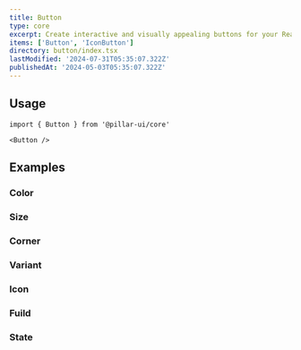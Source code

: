 ```yaml
---
title: Button
type: core
excerpt: Create interactive and visually appealing buttons for your React applications. Customize styles, sizes, and behaviors to enhance user engagement and streamline navigation.
items: ['Button', 'IconButton']
directory: button/index.tsx
lastModified: '2024-07-31T05:35:07.322Z'
publishedAt: '2024-05-03T05:35:07.322Z'
---
```


## Usage

```tsx
import { Button } from '@pillar-ui/core'
```

```tsx
<Button />
```

## Examples

### Color

<Prop defaultValue="p" type="'i' | 'd' | 'su' | 'se' | 'w' | 'p' | 'b' | 'o'" />

<Playground name="buttonColor" root="button" />

### Size

<Prop defaultValue="4" type="'1' | '2' | '3' | '4' | '5' | '6' | '7' | '8' | '9'" />

<Playground name="buttonSize" root="button" />

### Corner

<Prop defaultValue="0" type="'0' | '1' | '2' | '3' | '4' | '5' | 'full'" />

<Playground name="buttonCorner" root="button" />

### Variant

<Prop defaultValue="solid" type="'shadow'  |  'solid'  |  'outline'  |  'soft'  |  'mixed'" />

<Playground name="buttonVariant" root="button" />

### Icon

<Playground name="buttonIcon" root="button" />

### Fuild

<Prop defaultValue="false" type="boolean" />

<Playground name="buttonFluid" root="button" />

### State

<Playground name="buttonState" root="button" />
